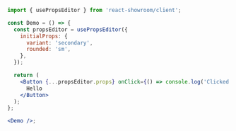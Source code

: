 ```jsx
import { usePropsEditor } from 'react-showroom/client';

const Demo = () => {
  const propsEditor = usePropsEditor({
    initialProps: {
      variant: 'secondary',
      rounded: 'sm',
    },
  });

  return (
    <Button {...propsEditor.props} onClick={() => console.log('Clicked')}>
      Hello
    </Button>
  );
};

<Demo />;
```
